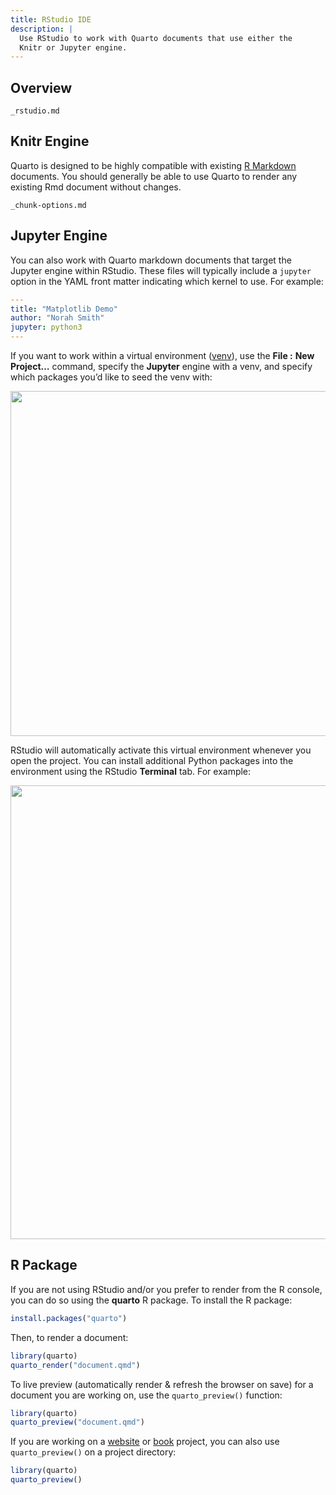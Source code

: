 ```yaml
---
title: RStudio IDE
description: | 
  Use RStudio to work with Quarto documents that use either the 
  Knitr or Jupyter engine.
---
```


## Overview

``` include
_rstudio.md
```

## Knitr Engine

Quarto is designed to be highly compatible with existing [R Markdown](https://rmarkdown.rstudio.com/) documents. You should generally be able to use Quarto to render any existing Rmd document without changes.

``` include
_chunk-options.md
```

## Jupyter Engine

You can also work with Quarto markdown documents that target the Jupyter engine within RStudio. These files will typically include a `jupyter` option in the YAML front matter indicating which kernel to use. For example:

``` yaml
---
title: "Matplotlib Demo"
author: "Norah Smith"
jupyter: python3
---
```

If you want to work within a virtual environment ([venv](https://packaging.python.org/guides/installing-using-pip-and-virtual-environments/#creating-a-virtual-environment)), use the **File :** **New Project...** command, specify the **Jupyter** engine with a venv, and specify which packages you'd like to seed the venv with:

![](images/rstudio-new-project.png){width="552" fig-alt="A section of the 'New Project Wizard' menu from Rstudio. This section is titled 'Create Quarto Project'. The Quarto logo is displayed on the left. ON the right are fields for 'Type', 'Directory name', and 'Create project as subdirectory of:'. Underneath that are options for 'Engine' and 'Kernel'. The option for 'Engine' is set to 'Jupyter,' and the option for 'Kernel' is set to 'Python 3'. Underneath these are options for 'Create a git repository', and 'Use venv with this project'. The button for 'Use venv...' is selected, and there is a text box to the right with the Python package names 'matplotlib' and 'pandas' filled in. There are buttons for 'Create Project' and 'Cancel' arranged side-by-side in the bottom right of the window. There is an option to 'Open in new session' in the button left corner."}

RStudio will automatically activate this virtual environment whenever you open the project. You can install additional Python packages into the environment using the RStudio **Terminal** tab. For example:

![](images/rstudio-pip-install.png){width="726" fig-alt="An RStudio terminal window. The prompt is prefixed by the word '(env)', indicating that this prompt is taking place in a Python virtual environment named 'env.' The first line is empty and the second line contains the command 'python3 -m pip install scikit-learn.'"}

## R Package

If you are not using RStudio and/or you prefer to render from the R console, you can do so using the **quarto** R package. To install the R package:

``` r
install.packages("quarto")
```

Then, to render a document:

``` r
library(quarto)
quarto_render("document.qmd")
```

To live preview (automatically render & refresh the browser on save) for a document you are working on, use the `quarto_preview()` function:

``` r
library(quarto)
quarto_preview("document.qmd")
```

If you are working on a [website](../websites/website-basics.qmd) or [book](../books/book-basics.qmd) project, you can also use `quarto_preview()` on a project directory:

``` r
library(quarto)
quarto_preview()
```
